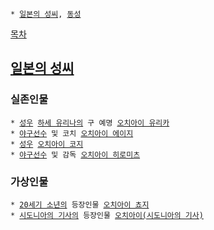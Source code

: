  * [[일본의 성씨]], [[동성]]

[[목차]]

== [[일본의 성씨]] ==
=== 실존인물 ===
 * [[성우]] [[하세 유리나]]의 구 예명 [[오치아이 유리카]]
 * [[야구]]선수 및 코치 [[오치아이 에이지]]
 * [[성우]] [[오치아이 코지]]
 * [[야구]]선수 및 감독 [[오치아이 히로미츠]]
=== 가상인물 ===
 * [[20세기 소년]]의 등장인물 [[오치아이 쵸지]]
 * [[시도니아의 기사]]의 등장인물 [[오치아이(시도니아의 기사)]]
